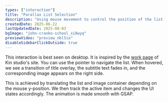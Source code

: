 ```yaml
---
types: ["interaction"]
title: "Parallax List Selection"
description: "Using mouse movement to control the position of the list and the image, instead of using scroll."
createdDate: 2025-06-22
lastUpdatedDate: 2025-08-03
bgImage: "john-cranko-school_xi8wyq"
previewVideo: "preview_nbl5ie"
disableSidebarClickOutside: true
---
```


This interaction is best seen on desktop. It is inspired by the [work page](https://by-kin.com/work) of Kin studio's site. You can use the pointer to navigate the list. When hovered, we see a transition of title overlay, the subtitle text fades in, and the corresponding image appears on the right side.

This is achieved by translating the list and image container depending on the mouse y-position. We then track the active item and changes the UI states accordingly. The animation is made smooth with GSAP.
